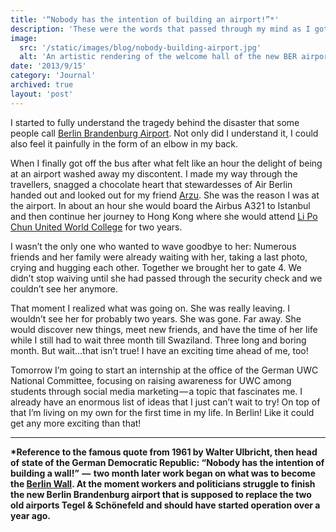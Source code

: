 ```yaml
---
title: '“Nobody has the intention of building an airport!”*'
description: 'These were the words that passed through my mind as I got on the impossibly crowded bus to Berlin Tegel airport. I’ve never seen so many people unintentionally hugging each other.'
image:
  src: '/static/images/blog/nobody-building-airport.jpg'
  alt: 'An artistic rendering of the welcome hall of the new BER airport.'
date: '2013/9/15'
category: 'Journal'
archived: true
layout: 'post'
---
```



I started to fully understand the tragedy behind the disaster that some people call [Berlin Brandenburg Airport](https://www.berlin-airport.de/en/index.php). Not only did I understand it, I could also feel it painfully in the form of an elbow in my back.

When I finally got off the bus after what felt like an hour the delight of being at an airport washed away my discontent. I made my way through the travellers, snagged a chocolate heart that stewardesses of Air Berlin handed out and looked out for my friend [Arzu](https://www.arzucanaskin.com/). She was the reason I was at the airport. In about an hour she would board the Airbus A321 to Istanbul and then continue her journey to Hong Kong where she would attend [Li Po Chun United World College](https://www.lpcuwc.edu.hk/) for two years.

I wasn’t the only one who wanted to wave goodbye to her: Numerous friends and her family were already waiting with her, taking a last photo, crying and hugging each other. Together we brought her to gate 4. We didn’t stop waiving until she had passed through the security check and we couldn’t see her anymore.

That moment I realized what was going on. She was really leaving. I wouldn’t see her for probably two years. She was gone. Far away. She would discover new things, meet new friends, and have the time of her life while I still had to wait three month till Swaziland. Three long and boring month. But wait…that isn’t true! I have an exciting time ahead of me, too!

Tomorrow I’m going to start an internship at the office of the German UWC National Committee, focusing on raising awareness for UWC among students through social media marketing — a topic that fascinates me. I already have an enormous list of ideas that I just can’t wait to try! On top of that I’m living on my own for the first time in my life. In Berlin! Like it could get any more exciting than that!

---

**\*Reference to the famous quote from 1961 by Walter Ulbricht, then head of state of the German Democratic Republic: “Nobody has the intention of building a wall!”  —  two month later work began on what was to become the [Berlin Wall](https://en.wikipedia.org/wiki/Berlin_Wall). At the moment workers and politicians struggle to finish the new Berlin Brandenburg airport that is supposed to replace the two old airports Tegel & Schönefeld and should have started operation over a year ago.**
